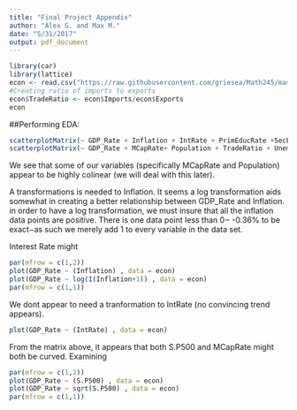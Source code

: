 ```yaml
---
title: "Final Project Appendix"
author: "Alex G. and Max M."
date: "5/31/2017"
output: pdf_document
---
```


```r
library(car)
library(lattice)
econ <- read.csv("https://raw.githubusercontent.com/griesea/Math245/master/finaldata.csv", header = TRUE, sep = ",")
#Creating ratio of imports to exports
econ$TradeRatio <- econ$Imports/econ$Exports
econ
```

##Performing EDA:

```r
scatterplotMatrix(~ GDP_Rate + Inflation + IntRate + PrimEducRate +SecEducRate + TerEducRate, data = econ)
scatterplotMatrix(~ GDP_Rate + MCapRate+ Population + TradeRatio + Unemployment + S.P500 + Poverty, data = econ)
```

We see that some of our variables (specifically MCapRate and Population) appear to be highly colinear (we will deal with this later).

A transformations is needed to Inflation. It seems a log transformation aids somewhat in creating a better relationship between GDP_Rate and Inflation. \textit{Note:} in order to have a log transformation, we must insure that all the inflation data points are positive. There is one data point less than 0$-$ -0.36\% to be exact$-$as such we merely add 1 to every variable in the data set.

Interest Rate might 

```r
par(mfrow = c(1,2))
plot(GDP_Rate ~ (Inflation) , data = econ)
plot(GDP_Rate ~ log(I(Inflation+1)) , data = econ)
par(mfrow = c(1,1))
```

We dont appear to need a tranformation to IntRate (no convincing trend appears).

```r
plot(GDP_Rate ~ (IntRate) , data = econ)
```

From the matrix above, it appears that both S.P500 and MCapRate might both be curved. Examining

```r
par(mfrow = c(1,2))
plot(GDP_Rate ~ (S.P500) , data = econ)
plot(GDP_Rate ~ sqrt(S.P500) , data = econ)
par(mfrow = c(1,1))
```

